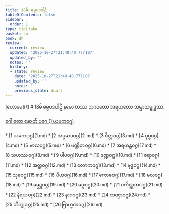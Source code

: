 ```yaml
---
title: 18ဓ် ဓမ္မပဒပါဠိ
tableOfContents: false
sidebar:
  order: 1
type: tipitaka
basket: su
book: dh
review:
  current: review
  updated: '2025-10-27T21:48:40.777107'
  updated_by: ''
  notes: ''
  history:
  - state: review
    date: '2025-10-27T21:48:40.777107'
    updated_by: ''
    notes: ''
    previous_state: draft
---
```



<ReviewStatus review={frontmatter.review} showDetails={true} />

<HypothesisAnnotation frontmatter={frontmatter} />

<Paragraph type="center" book="dh">
[ဟောမေ](/)
</Paragraph>

<Paragraph type="center" book="dh">
# 18ဓ် ဓမ္မပဒပါဠိ
</Paragraph>

<Paragraph number="1" type="center" book="dh">
နမော တဿ ဘဂဝတော အရဟတော သမ္မာသမ္ဗုဒ္ဓဿ.

[ဂေါ တော နေxတ် ပဂေ (1 ယမကဝဂ္ဂ)](1.md)



</Paragraph>

<TableOfContents book="dh" section="18">
* [1 ယမကဝဂ္ဂ](1.md)
* [2 အပ္ပမာဒဝဂ္ဂ](2.md)
* [3 စိတ္တဝဂ္ဂ](3.md)
* [4 ပုပ္ဖဝဂ္ဂ](4.md)
* [5 ဗာလဝဂ္ဂ](5.md)
* [6 ပဏ္ဍိတဝဂ္ဂ](6.md)
* [7 အရဟန္တဝဂ္ဂ](7.md)
* [8 သဟဿဝဂ္ဂ](8.md)
* [9 ပါပဝဂ္ဂ](9.md)
* [10 ဒဏ္ဍဝဂ္ဂ](10.md)
* [11 ဇရာဝဂ္ဂ](11.md)
* [12 အတ္တဝဂ္ဂ](12.md)
* [13 လောကဝဂ္ဂ](13.md)
* [14 ဗုဒ္ဓဝဂ္ဂ](14.md)
* [15 သုခဝဂ္ဂ](15.md)
* [16 ပိယဝဂ္ဂ](16.md)
* [17 ကောဓဝဂ္ဂ](17.md)
* [18 မလဝဂ္ဂ](18.md)
* [19 ဓမ္မဋ္ဌဝဂ္ဂ](19.md)
* [20 မဂ္ဂဝဂ္ဂ](20.md)
* [21 ပကိဏ္ဏကဝဂ္ဂ](21.md)
* [22 နိရယဝဂ္ဂ](22.md)
* [23 နာဂဝဂ္ဂ](23.md)
* [24 တဏှာဝဂ္ဂ](24.md)
* [25 ဘိက္ခုဝဂ္ဂ](25.md)
* [26 ဗြာဟ္မဏဝဂ္ဂ](26.md)
</TableOfContents>